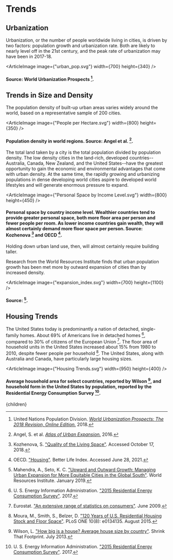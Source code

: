 


# Trends

## Urbanization
Urbanization, or the number of people worldwide living in cities, is driven by two factors: population growth and urbanization rate. Both are likely to nearly level off in the 21st century, and the peak rate of urbanization may have been in 2017-18.

<ArticleImage image={"urban_pop.svg"} width={700} height={340} />
#### Source: World Urbanization Prospects [^8].

## Trends in Size and Density
The population density of built-up urban areas varies widely around the world, based on a representative sample of 200 cities.

<ArticleImage image={"People per Hectare.svg"} width={800} height={350} />
#### Population density in world regions. Source: Angel et al. [^1].

The total land taken by a city is the total population divided by population density. The low density cities in the land-rich, developed countries--Australia, Canada, New Zealand, and the United States--have the greatest opportunity to gain the economic and environmental advantages that come with urban density. At the same time, the rapidly growing and urbanizing populations in dense developing world cities aspire to developed world lifestyles and will generate enormous pressure to expand.

<ArticleImage image={"Personal Space by Income Level.svg"} width={800} height={450} />
#### Personal space by country income level. Wealthier countries tend to provide greater personal space, both more floor area per person and fewer people per room. As lower income countries gain wealth, they will almost certainly demand more floor space per person. Source: Kozhenova [^3] and OECD [^6].

Holding down urban land use, then, will almost certainly require building taller.

Research from the World Resources Institute finds that urban population growth has been met more by outward expansion of cities than by increased density.

<ArticleImage image={"expansion_index.svg"} width={700} height={1100} />
#### Source: [^4].

## Housing Trends
The United States today is predominantly a nation of detached, single-family homes. About 69% of Americans live in detached homes [^7], compared to 30% of citizens of the European Union [^2]. The floor area of household units in the United States increased about 15% from 1980 to 2010, despite fewer people per household [^5]. The United States, along with Australia and Canada, have particularly large housing sizes.

<ArticleImage image={"Housing Trends.svg"} width={950} height={400} />
#### Average household area for select countries, reported by Wilson [^9], and household form in the United States by population, reported by the Residential Energy Consumption Survey [^7].

[^1]: Angel, S. et al. [*Atlas of Urban Expansion.*](http://www.atlasofurbanexpansion.org/) 2016.

[^2]: Eurostat. ["An extensive range of statistics on consumers"](http://europa.eu/rapid/press-release_STAT-09-95_en.htm?locale=en). June 2009.

[^3]: Kozhenova, S. ["Quality of the Living Space"](http://www.hdm.lth.se/fileadmin/hdm/Education/Undergrad/ABAN05_2010/Kozhenova_Svetlana_-_Quality_of_the_Living_Space.pdf). Accessed October 17, 2018.

[^4]: Mahendra, A., Seto, K. C. ["Upward and Outward Growth: Managing Urban Expansion for More Equitable Cities in the Global South"](https://www.wri.org/research/upward-and-outward-growth-managing-urban-expansion-more-equitable-cities-global-south). World Resources Institute. January 2019.

[^5]: Moura, M., Smith, S., Belzer, D. ["120 Years of U.S. Residential Housing Stock and Floor Space"](https://journals.plos.org/plosone/article?id=10.1371/journal.pone.0134135). PLoS ONE 10(8): e0134135. August 2015.

[^6]: OECD. ["Housing"](https://www.oecdbetterlifeindex.org/topics/housing/). Better Life Index. Accessed June 28, 2021.

[^7]: U. S. Energy Information Administration. ["2015 Residential Energy Consumption Survey"](https://www.eia.gov/consumption/residential/). 2017.

[^8]: United Nations Population Division. [*World Urbanization Prospects: The 2018 Revision, Online Edition.*](https://population.un.org/wup/) 2018.

[^9]: Wilson, L. ["How big is a house? Average house size by country"](http://shrinkthatfootprint.com/how-big-is-a-house). Shrink That Footprint. July 2013.

  <Article 
    focusAreaUrl={focusAreaUrl} 
    hierarchy={hierarchy} 
    site={site}
  >
    {children}
  </Article>